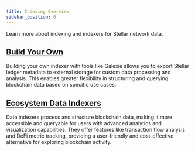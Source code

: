 ```yaml
---
title: Indexing Overview
sidebar_position: 0
---
```


Learn more about indexing and indexers for Stellar network data.

## [Build Your Own](./build-your-own/README.mdx)

Building your own indexer with tools like Galexie allows you to export Stellar ledger metadata to external storage for custom data processing and analysis. This enables greater flexibility in structuring and querying blockchain data based on specific use cases.

## [Ecosystem Data Indexers](./data-indexers/README.mdx)

Data indexers process and structure blockchain data, making it more accessible and queryable for users with advanced analytics and visualization capabilities. They offer features like transaction flow analysis and DeFi metric tracking, providing a user-friendly and cost-effective alternative for exploring blockchain activity.
